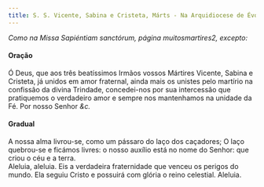 ```yaml
---
title: S. S. Vicente, Sabina e Cristeta, Márts - Na Arquidiocese de Évora
---
```


<em>Como na Missa Sapiéntiam sanctórum, página muitosmartires2, excepto:</em>

<h4 class="text-center">Oração</h4>
<div class="container-fluid">
  <div class="row">
    <div class="col-6 dropcaps text-justify"></div>
    <div class="col-6 dropcaps text-justify">
      Ó Deus, que aos três beatíssimos Irmãos vossos Mártires Vicente, Sabina e
      Cristeta, já unidos em amor fraternal, ainda mais os unistes pelo martírio
      na confissão da divina Trindade, concedei-nos por sua intercessão que
      pratiquemos o verdadeiro amor e sempre nos mantenhamos na unidade da Fé.
      Por nosso Senhor <em>&c.</em>
    </div>
</div>

<h4 class="text-center">Gradual</h4>
<div class="container-fluid">
  <div class="row">
    <div class="col-6 dropcaps text-justify"></div>
    <div class="col-6 dropcaps text-justify">
      A nossa alma livrou-se, como um pássaro do laço dos caçadores; O laço
      quebrou-se e ficámos livres: o nosso auxílio está no nome do Senhor: que
      criou o céu e a terra.
    </div>
    <div class="col-6 text-justify"></div>
    <div class="col-6 text-justify">
      Aleluia, aleluia. Eis a verdadeira fraternidade que venceu os perigos do
      mundo. Ela seguiu Cristo e possuirá com glória o reino celestial. Aleluia.
    </div>
</div>
